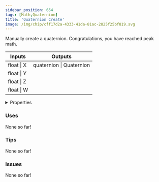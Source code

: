 ```yaml
---
sidebar_position: 654
tags: [Math,Quaternion]
title: 'Quaternion Create'
image: /img/chip/cff17d2a-4333-41da-81ac-2825f25bf819.svg
---
```


Manually create a quaternion. Congratulations, you have reached peak math.



<IChip uuid="cff17d2a-4333-41da-81ac-2825f25bf819"/>

<table><thead><tr><th>Inputs</th><th>Outputs</th></tr></thead><tbody><tr><td>float | X</td><td>quaternion | Quaternion</td></tr><tr><td>float | Y</td><td /></tr><tr><td>float | Z</td><td /></tr><tr><td>float | W</td><td /></tr></tbody></table>

<details>
  <summary>Properties</summary>
  <div>
    <div>
    <table>
      <tbody>
        <tr>
          <td>Is beta required?</td>
          <td>No</td>
        </tr>
        <tr>
          <td>Is chip a trolling risk?</td>
          <td>No</td>
        </tr>
        <tr>
          <td>Is chip a role assignment risk?</td>
          <td>No</td>
        </tr>
        <tr>
          <td>Chip UUID</td>
          <td>cff17d2a-4333-41da-81ac-2825f25bf819</td>
        </tr>
        <tr>
          <td>Room availability</td>
          <td>Available everywhere</td>
        </tr>
      </tbody>
    </table>
    </div>
  </div>
</details>

### Uses

None so far!

### Tips

None so far!

### Issues

None so far!